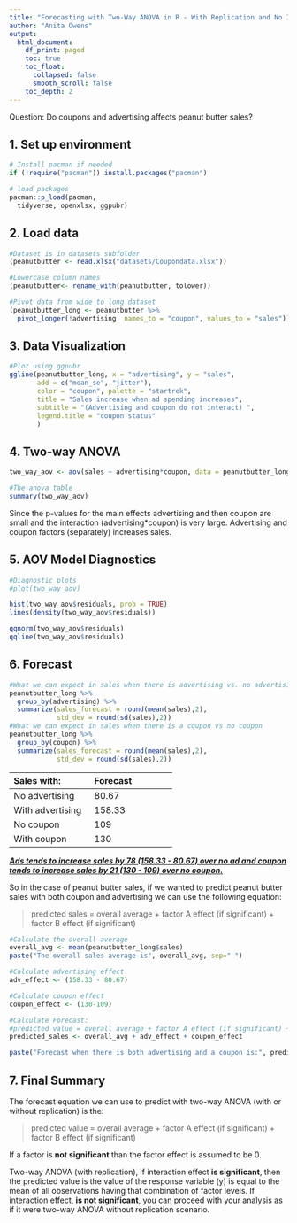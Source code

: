 ```yaml
---
title: "Forecasting with Two-Way ANOVA in R - With Replication and No Interaction"
author: "Anita Owens"
output:
  html_document:
    df_print: paged
    toc: true
    toc_float:
      collapsed: false
      smooth_scroll: false
    toc_depth: 2
---
```


Question: Do coupons and advertising affects peanut butter sales?

## 1. Set up environment

```r
# Install pacman if needed
if (!require("pacman")) install.packages("pacman")

# load packages
pacman::p_load(pacman,
  tidyverse, openxlsx, ggpubr)
```

## 2. Load data

```r
#Dataset is in datasets subfolder
(peanutbutter <- read.xlsx("datasets/Coupondata.xlsx"))
```

```r
#Lowercase column names
(peanutbutter<- rename_with(peanutbutter, tolower))
```

```r
#Pivot data from wide to long dataset
(peanutbutter_long <- peanutbutter %>% 
  pivot_longer(!advertising, names_to = "coupon", values_to = "sales"))
```

## 3. Data Visualization

```r
#Plot using ggpubr
ggline(peanutbutter_long, x = "advertising", y = "sales", 
       add = c("mean_se", "jitter"),
       color = "coupon", palette = "startrek",
       title = "Sales increase when ad spending increases",
       subtitle = "(Advertising and coupon do not interact) ",
       legend.title = "coupon status"
       )
```

## 4. Two-way ANOVA

```r
two_way_aov <- aov(sales ~ advertising*coupon, data = peanutbutter_long)

#The anova table
summary(two_way_aov)
```

Since the p-values for the main effects advertising and then coupon are small and the interaction (advertising\*coupon) is very large. Advertising and coupon factors (separately) increases sales.

## 5. AOV Model Diagnostics

```r
#Diagnostic plots
#plot(two_way_aov)

hist(two_way_aov$residuals, prob = TRUE)
lines(density(two_way_aov$residuals))

qqnorm(two_way_aov$residuals)
qqline(two_way_aov$residuals)
```

## 6. Forecast

```r
#What we can expect in sales when there is advertising vs. no advertising
peanutbutter_long %>% 
  group_by(advertising) %>% 
  summarize(sales_forecast = round(mean(sales),2),
            std_dev = round(sd(sales),2))
#What we can expect in sales when there is a coupon vs no coupon
peanutbutter_long %>% 
  group_by(coupon) %>% 
  summarize(sales_forecast = round(mean(sales),2),
            std_dev = round(sd(sales),2))
```

+---------------------------------+----------------------------------+
| Sales with:                     | Forecast                         |
+:================================+:=================================+
| No advertising                  | 80.67                            |
+---------------------------------+----------------------------------+
| With advertising                | 158.33                           |
+---------------------------------+----------------------------------+
| No coupon                       | 109                              |
+---------------------------------+----------------------------------+
| With coupon                     | 130                              |
+---------------------------------+----------------------------------+

[***Ads tends to increase sales by 78 (158.33 - 80.67) over no ad and coupon tends to increase sales by 21 (130 - 109) over no coupon.***]{.ul}

So in the case of peanut butter sales, if we wanted to predict peanut butter sales with both coupon and advertising we can use the following equation:

> predicted sales = overall average + factor A effect (if significant) + factor B effect (if significant)

```r
#Calculate the overall average
overall_avg <- mean(peanutbutter_long$sales)
paste("The overall sales average is", overall_avg, sep=" ")

#Calculate advertising effect
adv_effect <- (158.33 - 80.67)

#Calculate coupon effect
coupon_effect <- (130-109)

#Calculate Forecast:
#predicted value = overall average + factor A effect (if significant) + factor B effect (if significant)
predicted_sales <- overall_avg + adv_effect + coupon_effect

paste("Forecast when there is both advertising and a coupon is:", predicted_sales, sep = " ")
```

## 7. Final Summary

The forecast equation we can use to predict with two-way ANOVA (with or without replication) is the:

> predicted value = overall average + factor A effect (if significant) + factor B effect (if significant)

If a factor is **not significant** than the factor effect is assumed to be 0.

Two-way ANOVA (with replication), if interaction effect **is significant**, then the predicted value is the value of the response variable (y) is equal to the mean of all observations having that combination of factor levels. If interaction effect, **is not significant**, you can proceed with your analysis as if it were two-way ANOVA without replication scenario.
